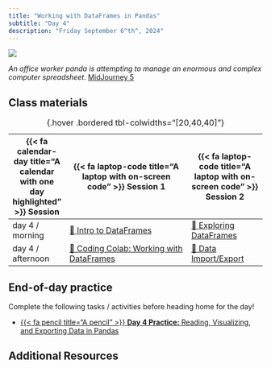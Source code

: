 ```yaml
---
title: "Working with DataFrames in Pandas"
subtitle: "Day 4"
description: "Friday September 6^th^, 2024"
---
```


![](images/dataframes.jpeg)

:::{.gray-text .center-text}
*An office worker panda is attempting to manage an enormous and complex computer spreadsheet.* [MidJourney 5](https://www.midjourney.com/jobs/a5412bc0-5f50-4bea-a807-f21715a18abf?index=0)
:::

## Class materials

| {{< fa calendar-day title="A calendar with one day highlighted" >}} Session  | {{< fa laptop-code title="A laptop with on-screen code" >}} Session 1  |  {{< fa laptop-code title="A laptop with on-screen code" >}} Session 2 |
|-------------------|-----------------------------------------------------------------------------------------------------------------------------------------------------|----------------------------------------------------------------------------------|
| day 4 / morning   | [🐼 Intro to DataFrames](interactive-sessions/4a_dataframes.qmd){target="_blank"} | [🐼 Exploring DataFrames](live-coding/4b_exploring_dataframes.qmd) |
| day 4 / afternoon | [🙌 Coding Colab: Working with DataFrames](coding-colabs/4c_pandas_dataframes.qmd){target="_blank"} | [📝 Data Import/Export](interactive-sessions/4d_data_import_export.qmd) |
: {.hover .bordered tbl-colwidths="[20,40,40]"} 

## End-of-day practice

Complete the following tasks / activities before heading home for the day!

- [{{< fa pencil title="A pencil" >}} **Day 4 Practice:** Reading, Visualizing, and Exporting Data in Pandas](eod-practice/eod-day4.qmd)

## Additional Resources
